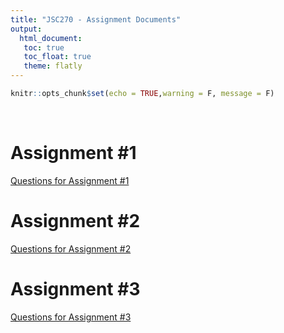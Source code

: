 ```yaml
---
title: "JSC270 - Assignment Documents"
output: 
  html_document:
   toc: true
   toc_float: true
   theme: flatly
---
```


```r
knitr::opts_chunk$set(echo = TRUE,warning = F, message = F)
```

<br>


# Assignment #1

[Questions for Assignment #1](jsc270_assignment1_0.2.html)

# Assignment #2

[Questions for Assignment #2](jsc270_assignment2_ver1.html)

# Assignment #3

[Questions for Assignment #3](jsc270_assignment3.html)
